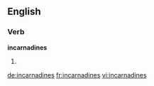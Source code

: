 ==English==

===Verb===
'''incarnadines'''

# {{en-third-person singular of|incarnadine}}

[[de:incarnadines]]
[[fr:incarnadines]]
[[vi:incarnadines]]